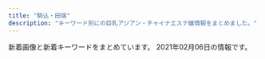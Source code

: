 ```yaml
---
title: "駒込・田端"
description: "キーワード別にの巨乳アジアン・チャイナエステ嬢情報をまとめました。"
---
```


新着画像と新着キーワードをまとめています。
2021年02月06日の情報です。

<DmmAffiliateIns />
<KeywordTable
  shops={
    [
    {
        "url": "http://www.ko-story.com/",
        "station": "JR\u99d2\u8fbc\u99c5\u5357\u53e3",
        "name": "\u30b9\u30c8\u30fc\u30ea\u30fc",
        "img_links": [
            "http://www.ko-story.com/css/tel01.png",
            "http://www.ko-story.com/css/staff/staff-010-b.jpg",
            "http://www.ko-story.com/css/nav/nav-001.jpg",
            "http://www.ko-story.com/css/staff/staff-0013-b.jpg",
            "http://www.ko-story.com/css/osusume-013.jpg",
            "http://www.ko-story.com/css/staff/staff-0013-a.jpg",
            "http://www.ko-story.com/css/staff/staff-010-a.jpg",
            "http://www.ko-story.com/css/nav/nav-005.jpg",
            "http://www.ko-story.com/css/nav/nav-006.jpg",
            "http://www.ko-story.com/css/head-change.jpg",
            "http://www.ko-story.com/css/top01-left03.jpg",
            "http://www.ko-story.com/css/main-staff03.jpg",
            "http://www.ko-story.com/css/osusume-011.jpg",
            "http://www.ko-story.com/css/staff/staff-0014-a.jpg",
            "http://www.ko-story.com/css/staff/staff-012-b.jpg",
            "http://www.ko-story.com/css/top01-left02.jpg",
            "http://www.ko-story.com/css/osusume-00014a.jpg",
            "http://www.ko-story.com/css/nav/nav-007.jpg",
            "http://www.ko-story.com/css/nav/nav-004.jpg",
            "http://www.ko-story.com/css/main-staff01.jpg",
            "http://www.ko-story.com/css/staff/staff-0014-b.jpg",
            "http://www.ko-story.com/css/staff/staff-012-a.jpg",
            "http://www.ko-story.com/css/main-girl02.png",
            "http://www.ko-story.com/css/top01-left01.png",
            "http://www.ko-story.com/css/nav/nav-003.jpg",
            "http://www.ko-story.com/css/nav/nav-002.jpg"
        ],
        "keywords": {
            "89": 2,
            "D": 8,
            "88": 6
        }
    },
    {
        "url": "http://ko-relax.info/",
        "station": "JR\u99d2\u8fbc\u99c5\u6771\u53e3",
        "keywords": {},
        "name": "\u3066\u3082\u307f\u3084",
        "img_links": []
    },
    {
        "station": "JR\u99d2\u8fbc\u99c5\u6771\u53e3",
        "url": "http://www.nekochan.masg.info/",
        "name": "\u306d\u3053\u3061\u3083\u3093",
        "keywords": {
            "87": 1,
            "83": 1,
            "C": 2,
            "90": 1,
            "88": 2,
            "D": 3,
            "81": 1,
            "E": 1
        },
        "img_links": [
            "http://www.nekochan.masg.info/images/int2.jpg",
            "http://www.nekochan.masg.info/files/006-02.jpg",
            "http://www.nekochan.masg.info/images/head.jpg",
            "http://www.nekochan.masg.info/images/interior_t.jpg",
            "http://www.nekochan.masg.info/files/001.jpg",
            "http://www.nekochan.masg.info/files/004.jpg",
            "http://www.nekochan.masg.info/images/int1.jpg",
            "http://www.nekochan.masg.info/images/staff_t.jpg",
            "http://www.nekochan.masg.info/images/mobile.jpg",
            "http://www.nekochan.masg.info/files/005.jpg",
            "http://www.nekochan.masg.info/images/news.jpg",
            "http://www.nekochan.masg.info/files/002-02.jpg",
            "http://www.nekochan.masg.info/images/tel.jpg",
            "http://www.nekochan.masg.info/files/003-02.jpg",
            "http://www.nekochan.masg.info/files/005-02.jpg",
            "http://www.nekochan.masg.info/files/004-02.jpg",
            "http://www.nekochan.masg.info/files/001-02.jpg",
            "http://www.nekochan.masg.info/images/sys.jpg",
            "http://www.nekochan.masg.info/files/006.jpg",
            "http://www.nekochan.masg.info/files/002.jpg",
            "http://www.nekochan.masg.info/files/003.jpg"
        ]
    },
    {
        "name": "Chocolate -\u30c1\u30e7\u30b3\u30ec\u30fc\u30c8-",
        "keywords": {},
        "url": "http://relax-treat.com/",
        "img_links": [
            "http://relax-treat.com/css/nav/nav-003.jpg",
            "http://relax-treat.com/staff/ami/01.jpg",
            "http://relax-treat.com/css/staff/up.jpg",
            "http://relax-treat.com/staff/koko/01.jpg",
            "http://relax-treat.com/css/top02.jpg",
            "http://relax-treat.com/staff/koko/02.jpg",
            "http://relax-treat.com/staff/anna/02.jpg",
            "http://relax-treat.com/staff/mei/01.jpg",
            "http://relax-treat.com/css/nav/nav-006.jpg",
            "http://relax-treat.com/css/top-left0001.jpg",
            "http://relax-treat.com/css/nav/nav-002.jpg",
            "http://relax-treat.com/staff/anna/01.jpg",
            "http://relax-treat.com/staff/mei/02.jpg",
            "http://relax-treat.com/css/top-left02.jpg",
            "http://relax-treat.com/css/tel01.png",
            "http://relax-treat.com/css/nav/nav-005.jpg",
            "http://relax-treat.com/css/nav/nav-001.jpg",
            "http://relax-treat.com/staff/ami/02.jpg",
            "http://relax-treat.com/css/staff/new.jpg",
            "http://relax-treat.com/css/nav/nav-004.jpg"
        ],
        "station": "JR\u99d2\u8fbc\u99c5\u6771\u53e3"
    },
    {
        "keywords": {},
        "img_links": [
            "http://iyashinomori.oks.bz/images/mobile.jpg",
            "http://iyashinomori.oks.bz/images/s_staff.png",
            "http://iyashinomori.oks.bz/images/room4.jpg",
            "http://iyashinomori.oks.bz/photos/sites/72/2020/10/2020101903314625.jpg",
            "http://iyashinomori.oks.bz/photos/sites/72/2020/10/2020101903314748.jpg",
            "http://iyashinomori.oks.bz/images/top.jpg",
            "http://iyashinomori.oks.bz/images/room1.jpg",
            "http://iyashinomori.oks.bz/photos/sites/72/2020/10/2020101903342723.jpg",
            "http://iyashinomori.oks.bz/images/bj3.jpg",
            "http://iyashinomori.oks.bz/images/room3.jpg",
            "http://iyashinomori.oks.bz/images/room2.jpg",
            "http://iyashinomori.oks.bz/images/bj2.jpg",
            "http://iyashinomori.oks.bz/photos/sites/72/2020/10/2020101903314523.jpg",
            "http://iyashinomori.oks.bz/images/s_news.jpg",
            "http://iyashinomori.oks.bz/photos/sites/72/2020/10/2020101903203761.jpg"
        ],
        "url": "http://iyashinomori.oks.bz/",
        "name": "\u7652\u3057\u306e\u68ee",
        "station": "JR\u99d2\u8fbc\u99c5\u5357\u53e3"
    },
    {
        "keywords": {
            "87": 1,
            "85": 1,
            "D": 4,
            "86": 2
        },
        "station": "JR\u99d2\u8fbc\u99c5\u5317\u53e3",
        "url": "http://koukou.ests.co/",
        "img_links": [
            "http://koukou.a1.jps.cm/upload/sites/26/2020/07/2020071510180978-350x467.jpg",
            "http://koukou.a1.jps.cm/upload/sites/26/2021/01/2021013006464349-350x467.jpg",
            "http://koukou.ests.co/images/top.jpg",
            "http://koukou.ests.co/images/link_line.jpg",
            "http://koukou.ests.co/images/bjs3.jpg",
            "http://koukou.ests.co/images/news.jpg",
            "http://koukou.ests.co/images/acc3.jpg",
            "http://koukou.ests.co/images/mobile.jpg",
            "http://koukou.a1.jps.cm/upload/sites/26/2021/01/2021013006464349-200x268.jpg",
            "http://koukou.a1.jps.cm/upload/sites/26/2020/08/2020080301274439-350x467.jpg",
            "http://koukou.ests.co/images/pick.jpg",
            "http://koukou.a1.jps.cm/upload/sites/26/2020/08/2020080301274439-200x268.jpg",
            "http://koukou.a1.jps.cm/upload/sites/26/2020/07/2020071510180978-200x268.jpg",
            "http://koukou.ests.co/images/acc4.jpg",
            "http://koukou.a1.jps.cm/upload/sites/26/2020/10/202010230133115-200x268.jpg",
            "http://koukou.ests.co/images/acc1.jpg",
            "http://koukou.ests.co/images/acc2.jpg",
            "http://koukou.a1.jps.cm/upload/sites/26/2020/10/202010230133115-350x467.jpg",
            "http://koukou.ests.co/images/staff_line.jpg"
        ],
        "name": "\u3046\u3055\u304e"
    }
]
}
/>
<DmmAffiliateScript />
